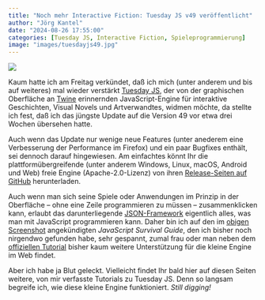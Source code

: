 ```yaml
---
title: "Noch mehr Interactive Fiction: Tuesday JS v49 veröffentlicht"
author: "Jörg Kantel"
date: "2024-08-26 17:55:00"
categories: [Tuesday JS, Interactive Fiction, Spieleprogrammierung]
image: "images/tuesdayjs49.jpg"
---
```


[![](images/tuesdayjs49-b.jpg)](https://www.flickr.com/photos/schockwellenreiter/53949593968/)

Kaum hatte ich am Freitag verkündet, daß ich mich (unter anderem und bis auf weiteres) mal wieder verstärkt [Tuesday&nbsp;JS](http://cognitiones.kantel-chaos-team.de/multimedia/spieleprogrammierung/tuesdayjs.html), der von der graphischen Oberfläche an [Twine](http://cognitiones.kantel-chaos-team.de/multimedia/spieleprogrammierung/twine2.html) erinnernden JavaScript-Engine für interaktive Geschichten, Visual Novels und Artverwandtes, widmen möchte, da stellte ich fest, daß ich das jüngste Update auf die Version&nbsp;49 vor etwa drei Wochen übersehen hatte.

Auch wenn das Update nur wenige neue Features (unter anederem eine Verbesserung der Performance im Firefox) und ein paar Bugfixes enthält, sei dennoch darauf hingewiesen. Am einfachtes könnt Ihr die plattformübergreifende (unter anderem Windows, Linux, macOS, Android und Web) freie Engine (Apache-2.0-Lizenz) von ihren [Release-Seiten auf GitHub](https://github.com/Kirilllive/tuesday-js/releases) herunterladen.

Auch wenn man sich seine Spiele oder Anwendungen im Prinzip in der Oberfläche  -- ohne eine Zeile programmieren zu müssen -- zusammenklicken kann, erlaubt das darunterliegende [JSON-Framework](https://kirilllive.github.io/tuesday-js/doc_runetime.html) eigentlich alles, was man mit JavaScript programmieren kann. Daher bin ich auf den im [obigen Screenshot](https://www.flickr.com/photos/schockwellenreiter/53949593968/) angekündigten *JavaScript Survival Guide*, den ich bisher noch nirgendwo gefunden habe, sehr gespannt, zumal frau oder man neben dem [offiziellen Tutorial](https://kirilllive.github.io/tuesday-js/doc_editor.html) bisher kaum weitere Unterstützung für die kleine Engine im Web findet.

Aber ich habe ja Blut geleckt. Vielleicht findet Ihr bald hier auf diesen Seiten weitere, von mir verfasste Tutorials zu Tuesday&nbsp;JS. Denn so langsam begreife ich, wie diese kleine Engine funktioniert. *Still digging!*